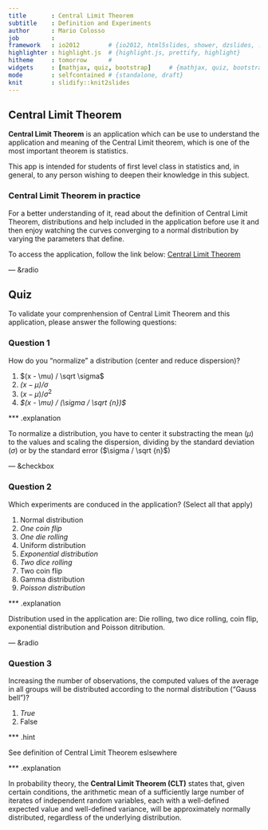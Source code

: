 ```yaml
---
title       : Central Limit Theorem
subtitle    : Definition and Experiments
author      : Mario Colosso
job         : 
framework   : io2012        # {io2012, html5slides, shower, dzslides, ...}
highlighter : highlight.js  # {highlight.js, prettify, highlight}
hitheme     : tomorrow      # 
widgets     : [mathjax, quiz, bootstrap]     # {mathjax, quiz, bootstrap}
mode        : selfcontained # {standalone, draft}
knit        : slidify::knit2slides
---
```


## Central Limit Theorem

**Central Limit Theorem** is an application which can be use to understand the application and meaning of the Central Limit theorem, which is one of the most important theorem is statistics.

This app is intended for students of first level class in statistics and, in general, to any person wishing to deepen their knowledge in this subject.


### Central Limit Theorem in practice

For a better understanding of it, read about the definition of Central Limit Theorem, distributions and help included in the application before use it and then enjoy watching the curves converging to a normal distribution by varying the parameters that define.

To access the application, follow the link below:
[Central Limit Theorem](http://mcolosso.shinyapps.io/Central_Limit_Theorem/)

--- &radio

## Quiz

To validate your comprenhension of Central Limit Theorem and this application, please answer the following questions:

### Question 1

How do you "normalize" a distribution (center and reduce dispersion)?

1. $(x - \mu) / \sqrt \sigma$
2. _$(x - \mu) / \sigma$_
3. $(x - \mu) / \sigma ^2$
4. _$(x - \mu) / (\sigma / \sqrt {n})$_

*** .explanation

To normalize a distribution, you have to center it substracting the mean ($\mu$) to the values and scaling the dispersion, dividing by the standard deviation ($\sigma$) or by the standard error ($\sigma / \sqrt {n}$)

--- &checkbox

### Question 2

Which experiments are conduced in the application? (Select all that apply)

1. Normal distribution
2. _One coin flip_
3. _One die rolling_
4. Uniform distribution
5. _Exponential distribution_
6. _Two dice rolling_
7. Two coin flip
8. Gamma distribution
9. _Poisson distribution_

*** .explanation

Distribution used in the application are: Die rolling, two dice rolling, coin flip, exponential distribution and Poisson ditribution.

--- &radio

### Question 3

Increasing the number of observations, the computed values of the
average in all groups will be distributed according to the normal distribution ("Gauss bell")?

1. _True_
2. False

*** .hint

See definition of Central Limit Theorem eslsewhere

*** .explanation

In probability theory, the **Central Limit Theorem (CLT)** states that,
given certain conditions, the arithmetic mean of a sufficiently large
number of iterates of independent random variables, each with a
well-defined expected value and well-defined variance, will be approximately
normally distributed, regardless of the underlying distribution.
